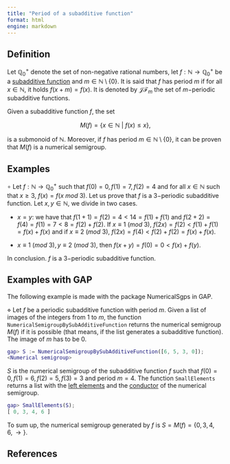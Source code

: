 ```yaml
---
title: "Period of a subadditive function"
format: html
engine: markdown
---
```


<!-- Definición de Num. Sem. -->

## Definition

Let $\mathbb{Q}_0^+$ denote the set of non-negative rational numbers, let $f : \mathbb{N} \to \mathbb{Q}_0^+$ be a [subadditive function](Subadditive-function.qmd) and $m \in \mathbb{N} \setminus \{0\}$. It is said that $f$ has period $m$ if for all $x \in \mathbb{N}$, it holds $f(x + m) = f(x)$. It is denoted by $\mathscr{JF}_m$ the set of $m-$periodic subadditive functions.

Given a subadditive function $f$, the set

$$
M(f) = \{x \in \mathbb{N} ~ | ~ f(x) \le x\},
$$

is a submonoid of $\mathbb{N}$. Moreover, if $f$ has period $m \in \mathbb{N} \setminus \{0\}$, it can be proven that $M(f)$ is a numerical semigroup.

## Examples

$\circ$ Let $f: \mathbb{N} \to \mathbb{Q}_0^+$ such that $f(0) = 0, f(1) = 7, f(2) = 4$ and for all $x \in \mathbb{N}$ such that $x \ge 3$, $f(x) = f(x ~ mod ~3 )$. Let us prove that $f$ is a $3-$periodic subadditive function. Let $x, y \in \mathbb{N}$, we divide in two cases.

-   $x = y$: we have that $f(1 + 1) = f(2) = 4 < 14 = f(1) + f(1)$ and $f(2 + 2) = f(4) = f(1) = 7 < 8 = f(2) + f(2)$. If $x \equiv 1 ~ (mod ~ 3)$, $f(2x) = f(2) < f(1) + f(1) = f(x) + f(x)$ and if $x \equiv 2 ~ (mod ~ 3)$, $f(2x) = f(4) < f(2) + f(2) = f(x) + f(x)$.

-   $x \equiv 1 ~ (mod ~ 3), y \equiv 2 ~ (mod ~ 3)$, then $f(x + y) = f(0) = 0 < f(x) + f(y)$.

In conclusion. $f$ is a $3-$periodic subadditive function.

## Examples with GAP

The following example is made with the package NumericalSgps in GAP.

$\diamond$ Let $f$ be a periodic subadditive function with period $m$. Given a list of images of the integers from $1$ to $m$, the function `NumericalSemigroupBySubAdditiveFunction` returns the numerical semigroup $M(f)$ if it is possible (that means, if the list generates a subadditive function). The image of $m$ has to be $0$.

``` gap
gap> S := NumericalSemigroupBySubAdditiveFunction([6, 5, 3, 0]);
<Numerical semigroup>
```

$S$ is the numerical semigroup of the subadditive function $f$ such that $f(0) = 0, f(1) = 6, f(2) = 5, f(3) = 3$ and period $m = 4$. The function `SmallElements` returns a list with the [left elements](../Basic-concepts/Left-elements.qmd) and the [conductor](../Basic-concepts/Conductor.qmd) of the numerical semigroup.

``` gap
gap> SmallElements(S);
[ 0, 3, 4, 6 ]
```

To sum up, the numerical semigroup generated by $f$ is $S = M(f) = \{0, 3, 4, 6, \rightarrow\}$.

## References
